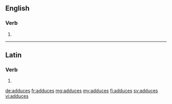 ==English==

===Verb===
{{head|en|verb form}}

# {{en-third-person singular of|adduce}}

----

==Latin==

===Verb===
{{la-verb-form|addūcēs}}

# {{inflection of|addūcō||2|s|futr|actv|indc|lang=la}}

[[de:adduces]]
[[fr:adduces]]
[[mg:adduces]]
[[my:adduces]]
[[fi:adduces]]
[[sv:adduces]]
[[vi:adduces]]